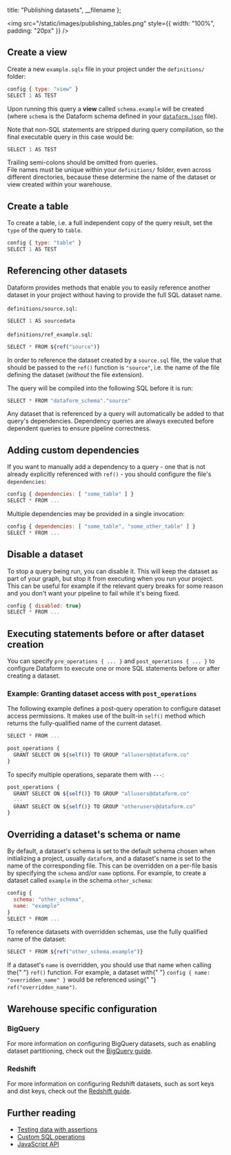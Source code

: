 
  title: "Publishing datasets",
  __filename
};


<img src="/static/images/publishing_tables.png" style={{ width: "100%", padding: "20px" }} />

## Create a view

Create a new `example.sqlx` file in your project under the `definitions/` folder:

```js
config { type: "view" }
SELECT 1 AS TEST
```

Upon running this query a **view** called `schema.example` will be created (where `schema` is the Dataform schema defined in your [`dataform.json`](/guides/configuration#dataform.json) file).

Note that non-SQL statements are stripped during query compilation, so the final executable query in this case would be:

```js
SELECT 1 AS TEST
```

<div className="bp3-callout bp3-icon-info-sign bp3-intent-warning" markdown="1">
  Trailing semi-colons should be omitted from queries.
</div>

<div className="bp3-callout bp3-icon-info-sign bp3-intent-warning" markdown="1">
  File names must be unique within your <code>definitions/</code> folder, even across different
  directories, because these determine the name of the dataset or view created within your
  warehouse.
</div>

## Create a table

To create a table, i.e. a full independent copy of the query result, set the `type` of the query to `table`.

```js
config { type: "table" }
SELECT 1 AS TEST
```

## Referencing other datasets

Dataform provides methods that enable you to easily reference another dataset in your project without having to provide the full SQL dataset name.

`definitions/source.sql`:

```js
SELECT 1 AS sourcedata
```

`definitions/ref_example.sql`:

```js
SELECT * FROM ${ref("source")}
```

In order to reference the dataset created by a `source.sql` file, the value that should be passed to the `ref()` function is `"source"`, i.e. the name of the file defining the dataset (_without_ the file extension).

The query will be compiled into the following SQL before it is run:

```js
SELECT * FROM "dataform_schema"."source"
```

Any dataset that is referenced by a query will automatically be added to that query's dependencies. Dependency queries are always executed before dependent queries to ensure pipeline correctness.

## Adding custom dependencies

If you want to manually add a dependency to a query - one that is not already explicitly referenced with `ref()` - you should configure the file's `dependencies`:

```js
config { dependencies: [ "some_table" ] }
SELECT * FROM ...
```

Multiple dependencies may be provided in a single invocation:

```js
config { dependencies: [ "some_table", "some_other_table" ] }
SELECT * FROM ...
```

## Disable a dataset

To stop a query being run, you can disable it. This will keep the dataset as part of your graph, but stop it from executing when you run your project.
This can be useful for example if the relevant query breaks for some reason and you don't want your pipeline to fail while it's being fixed.

```js
config { disabled: true}
SELECT * FROM ...
```

## Executing statements before or after dataset creation

You can specify `pre_operations { ... }` and `post_operations { ... }` to configure Dataform to execute one or more SQL statements before or after creating a dataset.

### Example: Granting dataset access with `post_operations`

The following example defines a post-query operation to configure dataset access permissions. It makes use of the built-in `self()` method which returns the fully-qualified name of the current dataset.

```js
SELECT * FROM ...

post_operations {
  GRANT SELECT ON ${self()} TO GROUP "allusers@dataform.co"
}
```

To specify multiple operations, separate them with `---`:

```js
post_operations {
  GRANT SELECT ON ${self()} TO GROUP "allusers@dataform.co"
  ---
  GRANT SELECT ON ${self()} TO GROUP "otherusers@dataform.co"
}
```

## Overriding a dataset's schema or name

By default, a dataset's schema is set to the default schema chosen when initializing a project, usually `dataform`, and a dataset's name is set to the name of the corresponding file.
This can be overridden on a per-file basis by specifying the `schema` and/or `name` options. For example, to create a dataset called `example` in the schema `other_schema`:

```js
config {
  schema: "other_schema",
  name: "example"
}
SELECT * FROM ...
```

To reference datasets with overridden schemas, use the fully qualified name of the dataset:

```js
SELECT * FROM ${ref("other_schema.example")}
```

<div className="bp3-callout bp3-icon-info-sign bp3-intent-warning" markdown="1">
  If a dataset's <code>name</code> is overridden, you should use that name when calling the{" "}
  <code>ref()</code> function. For example, a dataset with{" "}
  <code>config &#123; name: "overridden_name" &#125;</code> would be referenced using{" "}
  <code>ref("overridden_name")</code>.
</div>

## Warehouse specific configuration

### BigQuery

For more information on configuring BigQuery datasets, such as enabling dataset partitioning, check out the [BigQuery guide](/guides/warehouses/bigquery).

### Redshift

For more information on configuring Redshift datasets, such as sort keys and dist keys, check out the [Redshift guide](/guides/warehouses/redshift).

## Further reading

- [Testing data with assertions](/guides/assertions)
- [Custom SQL operations](/guides/operations)
- [JavaScript API](/guides/js-api)
